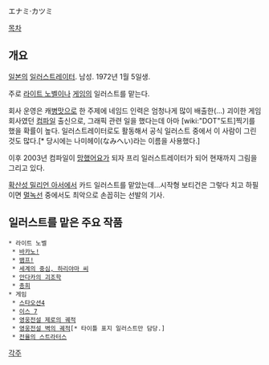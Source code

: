 エナミ·カツミ

[[목차]]
== 개요 ==
[[일본]]의 [[일러스트레이터]]. 남성. 1972년 1월 5일생.

주로 [[라이트 노벨]]이나 [[게임]]의 일러스트를 맡는다.

회사 운영은 캐[[병맛]]으로 한 주제에 네임드 인력은 엄청나게 많이 배출한(…) 괴이한 게임회사였던 [[컴파일]] 출신으로, 그래픽 관련 일을 했다는데 아마 [wiki:"DOT"도트]찍기를 했을 확률이 높다. 일러스트레이터로도 활동해서 공식 일러스트 중에서 이 사람이 그린 것도 많다.[* 당시에는 나미헤이(なみへい)라는 이름을 사용했다.]

이후 2003년 컴파일이 [[망했어요]]가 되자 프리 일러스트레이터가 되어 현재까지 그림을 그리고 있다.

[[확산성 밀리언 아서]]에서 카드 일러스트를 맡았는데…시작형 보티건은 그렇다 치고 하필이면 [[멀녹선]] 중에서도 최악으로 손꼽히는 선발의 기사.
== 일러스트를 맡은 주요 작품 ==
 * 라이트 노벨
  * [[바카노!]]
  * [[뱀프!]]
  * [[세계의 중심, 하리야마 씨]]
  * [[안다카의 괴조학]]
  * [[총희]]
 * 게임
  * [[스타오션4]]
  * [[이스 7]]
  * [[영웅전설 제로의 궤적]]
  * [[영웅전설 벽의 궤적]][* 타이틀 표지 일러스트만 담당.]
  * [[전율의 스트라터스]]
[[각주]]
